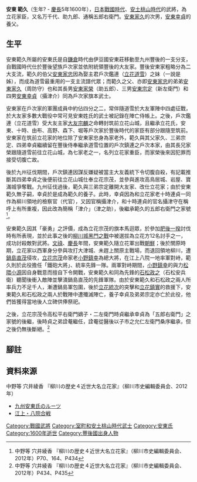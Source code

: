 {{Multiple issues|
{{Cleanup-jargon|time=2022-06-27T19:54:14+00:00}}
{{More footnotes needed|time=2022-06-27T19:54:14+00:00}}
{{Refimprove|time=2022-06-27T19:54:14+00:00}}
}}
{{Japanese|japanese=安東 範久|kana=あんどう のりひさ|romaji=Andō Norihisa|}}

'''安東 範久'''（生年? - [[慶長|慶長]]5年1600年），[[日本|日本]][[战国时代_(日本)|戰國時代]]、[[安土桃山時代|安土桃山時代]]的武將，為立花家臣，又名万千代、助九郎、通稱五郎右衛門。[[安東家久|安東家久]]的次男，[[安東幸貞|安東幸貞]]的養父。

== 生平 ==
安東範久所屬的安東氏是自[[鎌倉|鎌倉]]時代由伊豆國安東莊移動至九州豐後的一支分支，自戰國時代仕於豐後望族戶次家並依附統領豐後的大友家。豐後安東家粗略分為二大支流，範久的伯父[[安東家忠|安東家忠]]因為娶主君戶次鑑連（[[立花道雪|立花道雪]]）之妹（一說是姊），而成為道雪最重用的一支主流譜代眾；而範久之父、亦即[[安東家忠|安東家忠]]的弟弟[[安東家久|安東家久]]（周防守）也和其長男[[安東家榮|安東家榮]]（助五郎）、三男[[安東宗定|安東宗定]]（新左衛門）和四男[[安東幸貞|安東幸貞]]（攝津介）同為戶次家旗本武士。

安東家在戶次家的軍團成員中約佔四分之二，常伴隨道雪於大友軍陣中四處征戰，於大友家多數大戰役中常可見安東姓氏的武士被記錄在陣亡侍帳上。之後，戶次鑑連（立花道雪）受大友主家[[大友宗麟|大友宗麟]]之命轉封筑前立花山城，且繼承立花氏，安東、十時、由布、高野、森下、堀等戶次家於豐後時代的家臣有部分跟隨至筑前。安東家在筑前立花家的地位除了安東家忠身為家老外，範久與其父家久、三弟宗定、四弟幸貞繼續留在豐後侍奉繼承道雪位置的戶次鎮連之戶次本家，由其長兄家榮跟隨道雪前往立花山城，為七家老之一，名列立花家重臣，而家榮後來因犯罪而接受切腹亡故。

後於九州征伐期間，戶次鎮連因謀反嫌疑被當主大友義統下令切腹自殺，有記載推斷其四弟幸貞之後便前往立花山城仕奉立花宗茂，並參與進攻高鳥居城、岩屋、寶滿城爭奪戰。九州征伐過後，範久與三弟宗定離開大友家、改仕立花家；由於安東範久無子嗣，幸貞於是成為範久的養子。此時，幸貞因為和立花家老十時連貞一同作為柳川領地的檢察官（代官），又因官稱攝津介，和十時連貞的官名攝津守在稱呼上有所重複，因此改為簡稱「津介」（津之助），後繼承範久的五郎右衛門之家號<ref>中野等 穴井綾香 『柳川の歴史４近世大名立花家』（柳川市史編輯委員会、2012年）P70、164、P434</ref>。

安東範久因其「豪勇」之評價，成為立花宗茂的旗本馬迴眾，於參加[[肥後一揆|肥後一揆]]討伐時有所表現，並於此事之後的[[柳川城黑門之戰|柳川城黑門之戰]]中被選拔為立花方12名討手之一，成功討殺敵對武將。[[文祿|文祿]]、[[慶長|慶長]]年間，安東範久隨立花軍出戰[[朝鮮|朝鮮]]；後於關原時期，立花家以西軍身分參與攻打大津城、未趕上關原主戰場，而退回領地柳川，遭[[鍋島直茂|鍋島直茂]]侵攻，[[立花宗茂|立花宗茂]]命家老[[小野鎮幸|小野鎮幸]]為總大將，在江上八院一地率軍對峙，範久則於此役擔任「鐵砲大將」、統率先鋒一隊。兩軍對峙期間，[[小野鎮幸|小野鎮幸]]的與力[[松隈小源|松隈小源]]因自身戰意而擅自下令開戰，安東範久和同為先鋒的[[石松政之|石松政之]]（石松安兵衛）聽聞後衝入敵陣並擊潰鍋島直茂的先鋒軍隊。由於安東範久和石松政之兩人所率兵力不足千人，漸遭鍋島軍包圍，後於[[立花統次|立花統次]]的突擊和[[立花鎮實|立花鎮實]]的救援下，安東範久和石松政之兩人於戰陣中遭殲滅陣亡，養子幸貞及弟弟宗定亦亡於此役，他們皆獲得當地後人立碑供俸祭祀。

之後，立花宗茂令高松平右衛門嫡子・二左衛門時貞繼承幸貞為「五郎右衛門」之家號的後繼，後時貞之弟詮菴繼任，詮菴從醫後以子市之允仁左衛門桑序繼承，但之後仍無後斷絕。<ref>中野等 穴井綾香 『柳川の歴史４近世大名立花家』（柳川市史編輯委員会、2012年）P434、P435</ref>

==腳註==
{{reflist}}
== 資料來源 ==
中野等 穴井綾香 『柳川の歴史４近世大名立花家』（柳川市史編輯委員会、2012年）
*[https://web.archive.org/web/20120809030449/http://www.aa.alpha-net.ne.jp/andou3/ 九州安東氏のルーツ]
*[https://web.archive.org/web/20070827024014/http://snkcda.cool.ne.jp/tanbou/ooki/hatiingassen/hatiinsen.htm 江上・八院合戦]

[[Category:戰國武將|Category:戰國武將]]
[[Category:室町和安土桃山時代武士|Category:室町和安土桃山時代武士]]
[[Category:安東氏|Category:安東氏]]
[[Category:1600年逝世|Category:1600年逝世]]
[[Category:豐後國出身人物|Category:豐後國出身人物]]